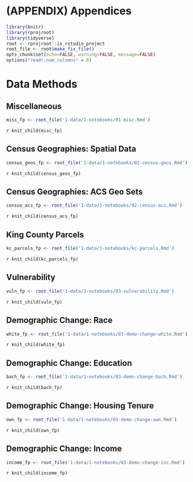 # (APPENDIX) Appendices {-}

```r
library(knitr)
library(rprojroot)
library(tidyverse)
root <- rprojroot::is_rstudio_project
root_file <- root$make_fix_file()
opts_chunk$set(echo=FALSE, warning=FALSE, message=FALSE)
options("readr.num_columns" = 0)
```

# Data Methods

## Miscellaneous
```r
misc_fp <- root_file('1-data/1-notebooks/01-misc.Rmd')
```

`r knit_child(misc_fp)`

## Census Geographies: Spatial Data

```r

census_geos_fp <- root_file('1-data/1-notebooks/02-census-geos.Rmd')
```

`r knit_child(census_geos_fp)`


## Census Geographies: ACS Geo Sets

```r
census_acs_fp <- root_file('1-data/1-notebooks/02-census-acs.Rmd')
```

`r knit_child(census_acs_fp)`

## King County Parcels

```r
kc_parcels_fp <- root_file('1-data/1-notebooks/kc-parcels.Rmd')
```

`r knit_child(kc_parcels_fp)`

## Vulnerability

```r
vuln_fp <- root_file('1-data/1-notebooks/03-vulnerability.Rmd')
```

`r knit_child(vuln_fp)`

## Demographic Change: Race

```r
white_fp <- root_file('1-data/1-notebooks/03-demo-change-white.Rmd')
```

`r knit_child(white_fp)`

## Demographic Change: Education

```r
bach_fp <- root_file('1-data/1-notebooks/03-demo-change-bach.Rmd')
```

`r knit_child(bach_fp)`

## Demographic Change: Housing Tenure

```r
own_fp <- root_file('1-data/1-notebooks/03-demo-change-own.Rmd')
```

`r knit_child(own_fp)`

## Demographic Change: Income

```r
income_fp <- root_file('1-data/1-notebooks/03-demo-change-inc.Rmd')
```

`r knit_child(income_fp)`